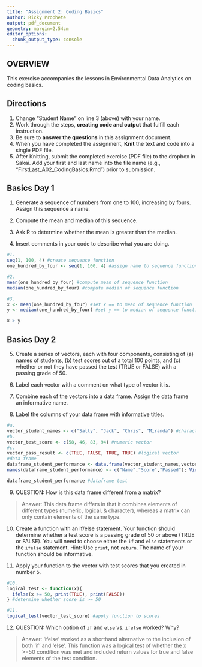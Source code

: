 ```yaml
---
title: "Assignment 2: Coding Basics"
author: Ricky Prophete
output: pdf_document
geometry: margin=2.54cm
editor_options: 
  chunk_output_type: console
---
```


## OVERVIEW

This exercise accompanies the lessons in Environmental Data Analytics on coding basics. 

## Directions
1. Change "Student Name" on line 3 (above) with your name.
2. Work through the steps, **creating code and output** that fulfill each instruction.
3. Be sure to **answer the questions** in this assignment document.
4. When you have completed the assignment, **Knit** the text and code into a single PDF file.
5. After Knitting, submit the completed exercise (PDF file) to the dropbox in Sakai. Add your first and last name into the file name (e.g., "FirstLast_A02_CodingBasics.Rmd") prior to submission.



## Basics Day 1

1. Generate a sequence of numbers from one to 100, increasing by fours. Assign this sequence a name. 

2. Compute the mean and median of this sequence. 

3. Ask R to determine whether the mean is greater than the median. 

4. Insert comments in your code to describe what you are doing.

```r
#1.  
seq(1, 100, 4) #create sequence function
one_hundred_by_four <- seq(1, 100, 4) #assign name to sequence function

#2. 
mean(one_hundred_by_four) #compute mean of sequence function
median(one_hundred_by_four) #compute median of sequence function 

#3. 
x <- mean(one_hundred_by_four) #set x == to mean of sequence function
y <- median(one_hundred_by_four) #set y == to median of sequence function 

x > y 
```

## Basics Day 2

5. Create a series of vectors, each with four components, consisting of (a) names of students, (b) test scores out of a total 100 points, and (c) whether or not they have passed the test (TRUE or FALSE) with a passing grade of 50.

6. Label each vector with a comment on what type of vector it is.

7. Combine each of the vectors into a data frame. Assign the data frame an informative name.

8. Label the columns of your data frame with informative titles.

```r
#a.
vector_student_names <- c("Sally", "Jack", "Chris", "Miranda") #character vector
#b.
vector_test_score <- c(58, 46, 83, 94) #numeric vector
#c.
vector_pass_result <- c(TRUE, FALSE, TRUE, TRUE) #logical vector 
#data frame
dataframe_student_performance <- data.frame(vector_student_names,vector_test_score, vector_pass_result)
names(dataframe_student_performance) <- c("Name","Score","Passed"); View(dataframe_student_performance) 

dataframe_student_performance #dataframe test

```

9. QUESTION: How is this data frame different from a matrix?

> Answer: This data frame differs in that it combines elements of different types (numeric, logical, & character), whereas a matrix can only contain elements of the same type.

10. Create a function with an if/else statement. Your function should determine whether a test score is a passing grade of 50 or above (TRUE or FALSE). You will need to choose either the `if` and `else` statements or the `ifelse` statement. Hint: Use `print`, not `return`. The name of your function should be informative.

11. Apply your function to the vector with test scores that you created in number 5. 

```r
#10.
logical_test <- function(x){
  ifelse(x >= 50, print(TRUE), print(FALSE))  
} #determine whether score is >= 50

#11.
logical_test(vector_test_score) #apply function to scores
```

12. QUESTION: Which option of `if` and `else` vs. `ifelse` worked? Why?

> Answer: 'ifelse' worked as a shorthand alternative to the inclusion of both 'if' and 'else'. This function was a logical test of whether the x >=50 condition was met and included return values for true and false elements of the test condition.
